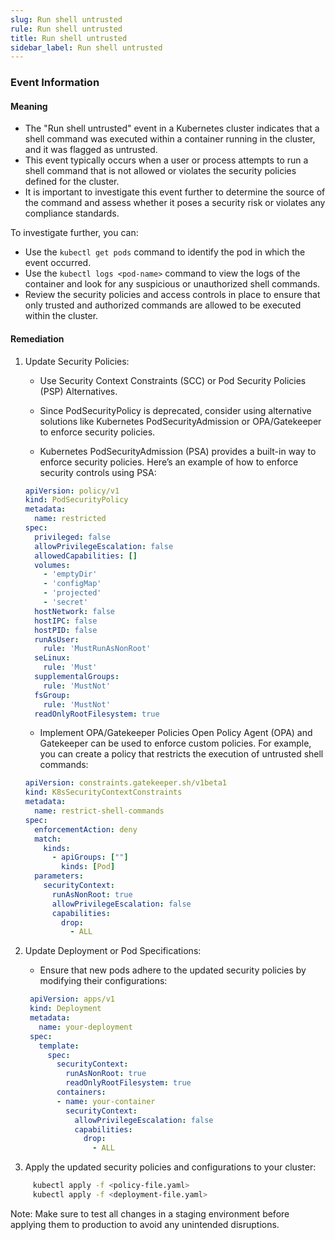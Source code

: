 ```yaml
--- 
slug: Run shell untrusted
rule: Run shell untrusted
title: Run shell untrusted
sidebar_label: Run shell untrusted
---
```

                   


### Event Information

#### Meaning

- The "Run shell untrusted" event in a Kubernetes cluster indicates that a shell command was executed within a container running in the cluster, and it was flagged as untrusted.
- This event typically occurs when a user or process attempts to run a shell command that is not allowed or violates the security policies defined for the cluster.
- It is important to investigate this event further to determine the source of the command and assess whether it poses a security risk or violates any compliance standards. 

To investigate further, you can:
- Use the `kubectl get pods` command to identify the pod in which the event occurred.
- Use the `kubectl logs <pod-name>` command to view the logs of the container and look for any suspicious or unauthorized shell commands.
- Review the security policies and access controls in place to ensure that only trusted and authorized commands are allowed to be executed within the cluster.

#### Remediation
1. Update Security Policies:
   - Use Security Context Constraints (SCC) or Pod Security Policies (PSP) Alternatives.
   - Since PodSecurityPolicy is deprecated, consider using alternative solutions like Kubernetes PodSecurityAdmission or OPA/Gatekeeper  to enforce security policies.

   - Kubernetes PodSecurityAdmission (PSA) provides a built-in way to enforce security policies. Here’s an example of how to enforce security controls using PSA:
    ```yaml
    apiVersion: policy/v1
    kind: PodSecurityPolicy
    metadata:
      name: restricted
    spec:
      privileged: false
      allowPrivilegeEscalation: false
      allowedCapabilities: []
      volumes:
        - 'emptyDir'
        - 'configMap'
        - 'projected'
        - 'secret'
      hostNetwork: false
      hostIPC: false
      hostPID: false
      runAsUser:
        rule: 'MustRunAsNonRoot'
      seLinux:
        rule: 'Must'
      supplementalGroups:
        rule: 'MustNot'
      fsGroup:
        rule: 'MustNot'
      readOnlyRootFilesystem: true
    ```
    - Implement OPA/Gatekeeper Policies Open Policy Agent (OPA) and Gatekeeper can be used to enforce custom policies. For example, you can create a policy that restricts the execution of untrusted shell commands:
     ```yaml
     apiVersion: constraints.gatekeeper.sh/v1beta1
     kind: K8sSecurityContextConstraints
     metadata:
       name: restrict-shell-commands
     spec:
       enforcementAction: deny
       match:
         kinds:
           - apiGroups: [""]
             kinds: [Pod]
       parameters:
         securityContext:
           runAsNonRoot: true
           allowPrivilegeEscalation: false
           capabilities:
             drop:
               - ALL
     ```

3. Update Deployment or Pod Specifications:
   - Ensure that new pods adhere to the updated security policies by modifying their configurations:
   ```yaml
    apiVersion: apps/v1
    kind: Deployment
    metadata:
      name: your-deployment
    spec:
      template:
        spec:
          securityContext:
            runAsNonRoot: true
            readOnlyRootFilesystem: true
          containers:
          - name: your-container
            securityContext:
              allowPrivilegeEscalation: false
              capabilities:
                drop:
                  - ALL
     ```

4. Apply the updated security policies and configurations to your cluster:
```bash
     kubectl apply -f <policy-file.yaml>
     kubectl apply -f <deployment-file.yaml>
```

Note: Make sure to test all changes in a staging environment before applying them to production to avoid any unintended disruptions.
